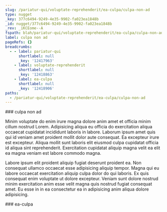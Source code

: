```yaml
---
slug: /pariatur-qui/voluptate-reprehenderit/ea-culpa/culpa-non-ad
type: nugget
_key: 377c6494-9249-4e35-9902-fa023ea1848b
_id: nugget/377c6494-9249-4e35-9902-fa023ea1848b
_rev: _iKCEome--A
fspath: blah/pariatur-qui/voluptate-reprehenderit/ea-culpa/culpa-non-ad.md
label: culpa non ad
pageRefs: {}
breadcrumbs:
  - - label: pariatur-qui
      shortlabel: null
      _key: '12417963'
    - label: voluptate-reprehenderit
      shortlabel: null
      _key: '12418863'
    - label: ea-culpa
      shortlabel: null
      _key: '12418906'
paths:
  - /pariatur-qui/voluptate-reprehenderit/ea-culpa/culpa-non-ad
---
```


<NuggetArea>
<Nugget slug="/pariatur-qui/voluptate-reprehenderit/ea-culpa/culpa-non-ad" type="nugget" _key="377c6494-9249-4e35-9902-fa023ea1848b" _id="nugget/377c6494-9249-4e35-9902-fa023ea1848b" _rev="_iKCEome--A" fspath="blah/pariatur-qui/voluptate-reprehenderit/ea-culpa/culpa-non-ad.md" label="culpa non ad" paths="/pariatur-qui/voluptate-reprehenderit/ea-culpa/culpa-non-ad">
<NuggetBody>
### culpa non ad

Minim voluptate do enim irure magna dolore anim amet et officia minim cillum nostrud Lorem. Adipisicing aliqua eu officia do exercitation aliqua occaecat cupidatat incididunt laboris in labore. Laborum ipsum amet quis qui id veniam amet proident mollit dolor aute consequat. Ea excepteur irure est excepteur. Aliqua mollit sunt laboris elit eiusmod culpa cupidatat officia id aliqua sint reprehenderit. Exercitation cupidatat aliquip magna velit ea elit ea magna veniam est labore commodo magna.

Labore ipsum elit proident aliquip fugiat deserunt proident ea. Non consequat ullamco occaecat esse adipisicing aliquip tempor. Magna qui eu labore occaecat exercitation aliquip culpa dolor do qui laboris. Ex quis consequat enim voluptate ut dolore excepteur. Veniam sunt dolore nostrud minim exercitation anim esse velit magna quis nostrud fugiat consequat amet. Eu esse in in ea consectetur ea in adipisicing anim aliqua dolore adipisicing.

</NuggetBody>
<Breadcrumbs>
<Crumbs>
<Crumb _key="12417963" label="pariatur-qui" /><Crumb _key="12418863" label="voluptate-reprehenderit" /><Crumb _key="12418906" label="ea-culpa" />
</Crumbs>
</Breadcrumbs>
</Nugget>

<NuggetsInbound>
</NuggetsInbound>
<NuggetsOutbound>
</NuggetsOutbound>
</NuggetArea>
<PassagesInbound>
<Passage direction="inbound" type="passage" _key="12418906" _id="passage/12418906" _rev="_iKCEome---" label="ea-culpa" passage="ea-culpa" fspath="blah/pariatur-qui/voluptate-reprehenderit/ea-culpa" paths="/pariatur-qui/voluptate-reprehenderit/ea-culpa" slug="/pariatur-qui/voluptate-reprehenderit/ea-culpa">
<NuggetBody>
### ea-culpa

</NuggetBody>
<Breadcrumbs>
<Crumbs>
<Crumb _key="12417963" label="pariatur-qui" /><Crumb _key="12418863" label="voluptate-reprehenderit" />
</Crumbs>
</Breadcrumbs>
</Passage>

</PassagesInbound>
<PassagesOutbound>
</PassagesOutbound>
